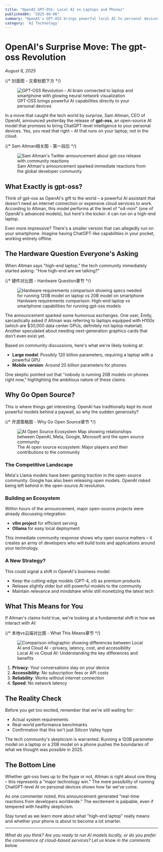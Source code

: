 ```yaml
---
title: "OpenAI GPT‑OSS: Local AI on Laptops and Phones"
publishedAt: "2025-08-06"
summary: "OpenAI's GPT‑OSS brings powerful local AI to personal devices. What it is, hardware needs, open‑source ecosystem, and how it changes privacy, cost, and speed."
category: 'AI Technology'
---
```


# OpenAI's Surprise Move: The gpt-oss Revolution

*August 6, 2025*

{/* 封面图 - 文章标题下方 */}
<figure className="my-8">
  <img 
    src="/images/gpt-oss-cover.png" 
    alt="GPT-OSS Revolution - AI brain connected to laptop and smartphone with glowing neural network visualization"
    className="w-full h-auto rounded-lg shadow-lg"
  />
  <figcaption className="mt-2 text-center text-sm text-gray-600 dark:text-gray-400">
    GPT-OSS brings powerful AI capabilities directly to your personal devices
  </figcaption>
</figure>

In a move that caught the tech world by surprise, Sam Altman, CEO of OpenAI, announced yesterday the release of **gpt-oss**, an open-source AI model that promises to bring ChatGPT-level intelligence to your personal devices. Yes, you read that right – AI that runs on your laptop, not in the cloud.

{/* Sam Altman相关图 - 第一段后 */}
<figure className="my-8">
  <img 
    src="/images/sam-altman-announcement.png" 
    alt="Sam Altman's Twitter announcement about gpt-oss release with community reactions"
    className="w-full h-auto rounded-lg shadow-lg"
  />
  <figcaption className="mt-2 text-center text-sm text-gray-600 dark:text-gray-400">
    Sam Altman's announcement sparked immediate reactions from the global developer community
  </figcaption>
</figure>

## What Exactly is gpt-oss?

Think of gpt-oss as OpenAI's gift to the world – a powerful AI assistant that doesn't need an internet connection or expensive cloud services to work. According to Altman, this model performs at the level of "o4-mini" (one of OpenAI's advanced models), but here's the kicker: it can run on a high-end laptop.

Even more impressive? There's a smaller version that can allegedly run on your smartphone. Imagine having ChatGPT-like capabilities in your pocket, working entirely offline.

## The Hardware Question Everyone's Asking

When Altman says "high-end laptop," the tech community immediately started asking: "How high-end are we talking?"

{/* 硬件对比图 - Hardware Question章节 */}
<figure className="my-8">
  <img 
    src="/images/hardware-requirements.png" 
    alt="Hardware requirements comparison showing specs needed for running 120B model on laptop vs 20B model on smartphone"
    className="w-full h-auto rounded-lg shadow-lg"
  />
  <figcaption className="mt-2 text-center text-sm text-gray-600 dark:text-gray-400">
    Hardware requirements comparison: High-end laptop vs smartphone capabilities for running gpt-oss models
  </figcaption>
</figure>

The announcement sparked some humorous exchanges. One user, Emily, sarcastically asked if Altman was referring to laptops equipped with H100s (which are $30,000 data center GPUs, definitely not laptop material). Another speculated about needing next-generation graphics cards that don't even exist yet.

Based on community discussions, here's what we're likely looking at:
- **Large model**: Possibly 120 billion parameters, requiring a laptop with a powerful GPU
- **Mobile version**: Around 20 billion parameters for phones

One skeptic pointed out that "nobody is running 20B models on phones right now," highlighting the ambitious nature of these claims.

## Why Go Open Source?

This is where things get interesting. OpenAI has traditionally kept its most powerful models behind a paywall, so why the sudden generosity?

{/* 开源策略图 - Why Go Open Source章节 */}
<figure className="my-8">
  <img 
    src="/images/open-source-ecosystem.png" 
    alt="AI Open Source Ecosystem Map showing relationships between OpenAI, Meta, Google, Microsoft and the open source community"
    className="w-full h-auto rounded-lg shadow-lg"
  />
  <figcaption className="mt-2 text-center text-sm text-gray-600 dark:text-gray-400">
    The AI open source ecosystem: Major players and their contributions to the community
  </figcaption>
</figure>

### The Competitive Landscape

Meta's Llama models have been gaining traction in the open-source community. Google has also been releasing open models. OpenAI risked being left behind in the open-source AI revolution.

### Building an Ecosystem

Within hours of the announcement, major open-source projects were already discussing integration:
- **vllm project** for efficient serving
- **Ollama** for easy local deployment

This immediate community response shows why open source matters – it creates an army of developers who will build tools and applications around your technology.

### A New Strategy?

This could signal a shift in OpenAI's business model:
- Keep the cutting-edge models (GPT-4, o1) as premium products
- Release slightly older but still powerful models to the community
- Maintain relevance and mindshare while still monetizing the latest tech

## What This Means for You

If Altman's claims hold true, we're looking at a fundamental shift in how we interact with AI:

{/* 本地vs云端对比图 - What This Means章节 */}
<figure className="my-8">
  <img 
    src="/images/local-vs-cloud-ai.png" 
    alt="Comparison infographic showing differences between Local AI and Cloud AI - privacy, latency, cost, and accessibility"
    className="w-full h-auto rounded-lg shadow-lg"
  />
  <figcaption className="mt-2 text-center text-sm text-gray-600 dark:text-gray-400">
    Local AI vs Cloud AI: Understanding the key differences and benefits
  </figcaption>
</figure>

1. **Privacy**: Your conversations stay on your device
2. **Accessibility**: No subscription fees or API costs
3. **Reliability**: Works without internet connection
4. **Speed**: No network latency

## The Reality Check

Before you get too excited, remember that we're still waiting for:
- Actual system requirements
- Real-world performance benchmarks
- Confirmation that this isn't just Silicon Valley hype

The tech community's skepticism is warranted. Running a 120B parameter model on a laptop or a 20B model on a phone pushes the boundaries of what we thought was possible in 2025.

## The Bottom Line

Whether gpt-oss lives up to the hype or not, Altman is right about one thing – this represents a "major technology win." The mere possibility of running ChatGPT-level AI on personal devices shows how far we've come.

As one commenter noted, this announcement generated "real-time reactions from developers worldwide." The excitement is palpable, even if tempered with healthy skepticism.

Stay tuned as we learn more about what "high-end laptop" really means and whether your phone is about to become a lot smarter.

---

*What do you think? Are you ready to run AI models locally, or do you prefer the convenience of cloud-based services? Let us know in the comments below.*